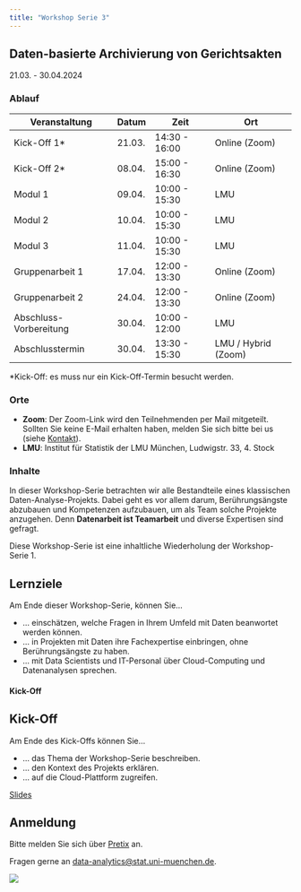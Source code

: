 ```yaml
---
title: "Workshop Serie 3"
---
```


## Daten-basierte Archivierung von Gerichtsakten

21.03. - 30.04.2024


### Ablauf

| Veranstaltung      | Datum  | Zeit        | Ort |
|--------------------|--------|-------------|-------------|
| Kick-Off 1*          | 21.03. | 14:30 - 16:00| Online (Zoom) |
| Kick-Off 2*          | 08.04. | 15:00 - 16:30| Online (Zoom) |
| Modul 1            | 09.04. | 10:00 - 15:30| LMU |
| Modul 2            | 10.04. | 10:00 - 15:30| LMU |
| Modul 3            | 11.04. | 10:00 - 15:30| LMU |
| Gruppenarbeit 1    | 17.04. | 12:00 - 13:30| Online (Zoom) |
| Gruppenarbeit 2    | 24.04. | 12:00 - 13:30| Online (Zoom) |
| Abschluss-Vorbereitung    | 30.04. | 10:00 - 12:00| LMU |
| Abschlusstermin    | 30.04. | 13:30 - 15:30| LMU / Hybrid (Zoom) |
*Kick-Off: es muss nur ein Kick-Off-Termin besucht werden.

### Orte

- **Zoom**: Der Zoom-Link wird den Teilnehmenden per Mail mitgeteilt. Sollten Sie keine E-Mail erhalten haben, melden Sie sich bitte bei us (siehe [Kontakt](kontakt.html)).
- **LMU**: Institut für Statistik der LMU München, Ludwigstr. 33, 4. Stock

### Inhalte

In dieser Workshop-Serie betrachten wir alle Bestandteile eines klassischen 
Daten-Analyse-Projekts. Dabei geht es vor allem darum, Berührungsängste abzubauen
und Kompetenzen aufzubauen, um als Team solche Projekte anzugehen. Denn 
**Datenarbeit ist Teamarbeit** und diverse Expertisen sind gefragt.

Diese Workshop-Serie ist eine inhaltliche Wiederholung der Workshop-Serie 1.


::: {.callout-tip}
## Lernziele
Am Ende dieser Workshop-Serie, können Sie...

* ... einschätzen, welche Fragen in Ihrem Umfeld mit Daten beanwortet werden können.
* ... in Projekten mit Daten ihre Fachexpertise einbringen, ohne Berührungsängste zu haben.
* ... mit Data Scientists und IT-Personal über Cloud-Computing und Datenanalysen sprechen.

:::

#### Kick-Off
::: {.callout-tip}
## Kick-Off

Am Ende des Kick-Offs können Sie...

* ... das Thema der Workshop-Serie beschreiben.
* ... den Kontext des Projekts erklären.
* ... auf die Cloud-Plattform zugreifen.

[Slides](https://drive.google.com/file/d/1xs5R_lJmABsYu0VYprpSZ1Wo6GP_hX4e/view?usp=drive_link)

:::

## Anmeldung

Bitte melden Sie sich über [Pretix](https://pretix.eu/berd/adabayern-3/) an.

Fragen gerne an [data-analytics@stat.uni-muenchen.de](mailto:data-analytics@stat.uni-muenchen.de).

![](../../icons/Logos.png) 